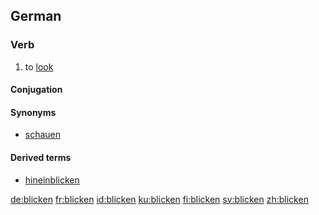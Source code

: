 ==German==

===Verb===
{{infl|de|verb}}

# to [[look]]

====Conjugation====
{{de-conj-weak|blick|geblickt|haben}}

====Synonyms====
*[[schauen]]

====Derived terms====
*[[hineinblicken]]

[[de:blicken]]
[[fr:blicken]]
[[id:blicken]]
[[ku:blicken]]
[[fi:blicken]]
[[sv:blicken]]
[[zh:blicken]]